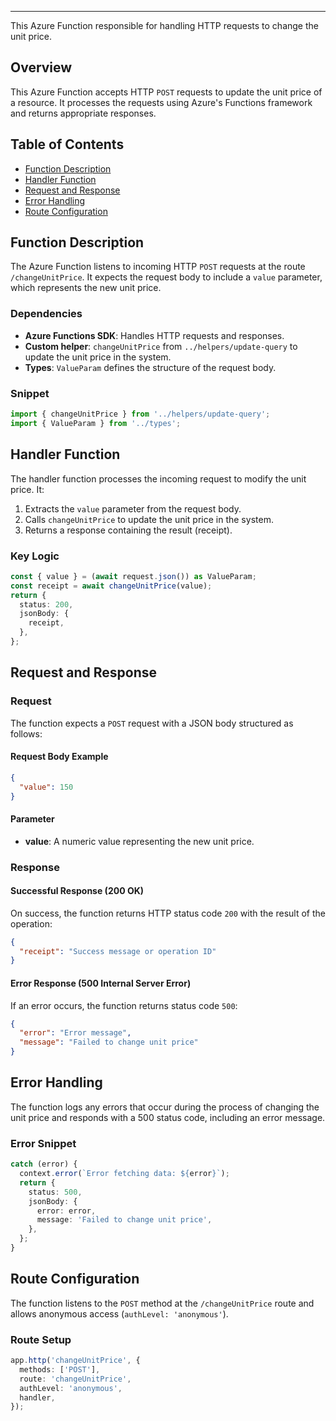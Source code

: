
<HeaderTitle title="Azure Function: Change Unit Price" source="https://github.com/your-repo-path-to-timerTrigger" />

---

This Azure Function responsible for handling HTTP requests to change the unit price.

## Overview

This Azure Function accepts HTTP `POST` requests to update the unit price of a resource. It processes the requests using Azure's Functions framework and returns appropriate responses.

## Table of Contents

- [Function Description](#function-description)
- [Handler Function](#handler-function)
- [Request and Response](#request-and-response)
- [Error Handling](#error-handling)
- [Route Configuration](#route-configuration)

## Function Description

The Azure Function listens to incoming HTTP `POST` requests at the route `/changeUnitPrice`. It expects the request body to include a `value` parameter, which represents the new unit price.

### Dependencies

- **Azure Functions SDK**: Handles HTTP requests and responses.
- **Custom helper**: `changeUnitPrice` from `../helpers/update-query` to update the unit price in the system.
- **Types**: `ValueParam` defines the structure of the request body.

### Snippet

```typescript
import { changeUnitPrice } from '../helpers/update-query';
import { ValueParam } from '../types';
```

## Handler Function

The handler function processes the incoming request to modify the unit price. It:

1. Extracts the `value` parameter from the request body.
2. Calls `changeUnitPrice` to update the unit price in the system.
3. Returns a response containing the result (receipt).

### Key Logic

```typescript
const { value } = (await request.json()) as ValueParam;
const receipt = await changeUnitPrice(value);
return {
  status: 200,
  jsonBody: {
    receipt,
  },
};
```

## Request and Response

### Request

The function expects a `POST` request with a JSON body structured as follows:

#### Request Body Example

```json
{
  "value": 150
}
```

#### Parameter

- **value**: A numeric value representing the new unit price.

### Response

#### Successful Response (200 OK)

On success, the function returns HTTP status code `200` with the result of the operation:

```json
{
  "receipt": "Success message or operation ID"
}
```

#### Error Response (500 Internal Server Error)

If an error occurs, the function returns status code `500`:

```json
{
  "error": "Error message",
  "message": "Failed to change unit price"
}
```

## Error Handling

The function logs any errors that occur during the process of changing the unit price and responds with a 500 status code, including an error message.

### Error Snippet

```typescript
catch (error) {
  context.error(`Error fetching data: ${error}`);
  return {
    status: 500,
    jsonBody: {
      error: error,
      message: 'Failed to change unit price',
    },
  };
}
```

## Route Configuration

The function listens to the `POST` method at the `/changeUnitPrice` route and allows anonymous access (`authLevel: 'anonymous'`).

### Route Setup

```typescript
app.http('changeUnitPrice', {
  methods: ['POST'],
  route: 'changeUnitPrice',
  authLevel: 'anonymous',
  handler,
});
```
